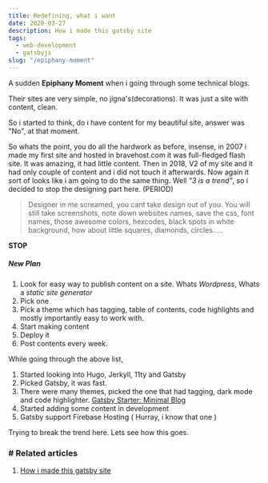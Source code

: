 ```yaml
---
title: Redefining, what i want
date: 2020-03-27
description: How i made this gatsby site
tags:
  - web-development
  - gatsbyjs
slug: "/epiphany-moment"
---
```


A sudden **Epiphany Moment** when i going through some technical blogs. 

Their sites are very simple, no jigna's(decorations). It was just a site with content, clean. 

So i started to think, do i have content for my beautiful site, answer was "No", at that moment. 

So whats the point, you do all the hardwork as before, insense, in 2007 i made my first site and hosted in bravehost.com it was full-fledged flash site. It was amazing, it had little content. Then in 2018, V2 of my site and it had only couple of content and i did not touch it afterwards. Now again it sort of looks like i am going to do the same thing. Well *"3 is a trend"*, so i decided to stop the designing part here. (PERIOD)

> Designer in me screamed, you cant take design out of you. You will still take screenshots, note down websites names, save the css, font names, those awesome colors, hexcodes, black spots in white background, how about little squares, diamonds, circles.....

**STOP**

##### New Plan 

1. Look for easy way to publish content on a site. Whats *Wordpress*, Whats a *static site generator*
1. Pick one 
1. Pick a theme which has tagging, table of contents, code highlights and mostly importantly easy to work with. 
1. Start making content 
1. Deploy it
1. Post contents every week. 

While going through the above list, 

1. Started looking into Hugo, Jerkyll, 11ty and Gatsby
1. Picked Gatsby, it was fast. 
1. There were many themes, picked the one that had tagging, dark mode and code highlighter. [Gatsby Starter: Minimal Blog](https://github.com/LekoArts/gatsby-starter-minimal-blog)
1. Started adding some content in development 
1. Gatsby support Firebase Hosting ( Hurray, i know that one )

Trying to break the trend here. Lets see how this goes.  

### # Related articles
1. [How i made this gatsby site](./how-i-made-this-site)

